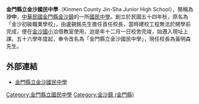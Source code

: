 {{Infobox School
| name           = 金門縣立金沙國民中學
| other_name     = Kinmen County<br />Jin-Sha Junior High School
| image          = 
| logo           =
| motto          = 誠、樸、公、毅
| established    = 1965年 金門縣立金沙初級職業學校<br />1967年 金門縣立金沙國民中學
| language       =
| religion       = 
| affiliation    = 
| district       = [[福建省|福建省]][[金門縣|金門縣]][[金沙鎮_(金門縣)|金沙鎮]]
| grades         = 三年級制
| founder        =
| president      = 
| principal      = 
| vice_principal =
| dean           = 
| college        = 
| house          = 
| su             =
| sc             =
| cs             =
| cc             =
| faculty        = 
| staff          = 
| students       = 
| area           = 
| athletics      = 
| conference     = 
| tree           =
| colors         = 
| mascot         = 
| magazine       = 
| free_label     = 
| free_text      = 
| free_label2    = 
| free_text2     = 
| address        ={{ROC}}[[福建省_(中華民國)|福建省]][[金門縣|金門縣]][[金沙鎮_(金門縣)|金沙鎮]]國中路61號
| website        = [http://www.ksjh.km.edu.tw/ http://www.ksjh.km.edu.tw/]
}}
'''金門縣立金沙國民中學'''（Kinmen County Jin-Sha Junior High School），簡稱為'''沙中'''，[[中華民國|中華民國]][[金門縣|金門縣]][[金沙鎮_(金門縣)|金沙鎮]]的一所[[國民中學|國民中學]]。創立於民國五十四年秋，原名為「金沙初級職業學校」，由盧錫銘先生擔任首任校長，當時建校工程無法於開學前完成，便在[[金沙國小|金沙國小]]洽借教室使用，迨是年十二月一日校舍完竣，始遷入現址上課。五十六學年度起，奉令改名為「金門縣立金沙國民中學」，現任校長為黃明森先生。

== 外部連結 ==
*[https://web.archive.org/web/20121130180536/http://www.ksjh.km.edu.tw/ 金門縣立金沙國民中學]

{{學校小作品}}
{{金門縣各級學校}}

[[Category:金門縣立國民中學|Category:金門縣立國民中學]]
[[Category:金沙鎮_(金門縣)|Category:金沙鎮 (金門縣)]]